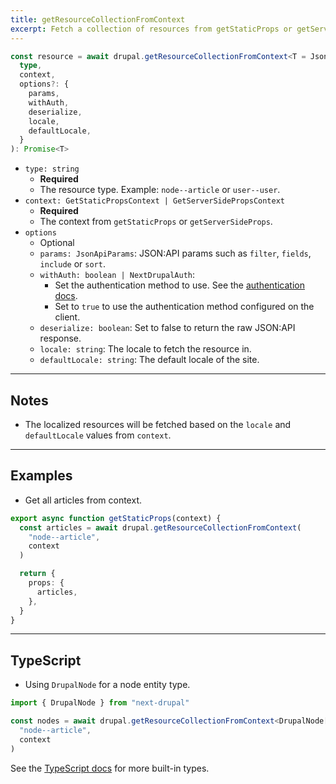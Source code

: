 ```yaml
---
title: getResourceCollectionFromContext
excerpt: Fetch a collection of resources from getStaticProps or getServerSideProps context.
---
```


```ts
const resource = await drupal.getResourceCollectionFromContext<T = JsonApiResource[]>(
  type,
  context,
  options?: {
    params,
    withAuth,
    deserialize,
    locale,
    defaultLocale,
  }
): Promise<T>
```

- `type: string`
  - **Required**
  - The resource type. Example: `node--article` or `user--user`.
- `context: GetStaticPropsContext | GetServerSidePropsContext`
  - **Required**
  - The context from `getStaticProps` or `getServerSideProps`.
- `options`
  - Optional
  - `params: JsonApiParams`: JSON:API params such as `filter`, `fields`, `include` or `sort`.
  - `withAuth: boolean | NextDrupalAuth`:
    - Set the authentication method to use. See the [authentication docs](/docs/authentication).
    - Set to `true` to use the authentication method configured on the client.
  - `deserialize: boolean`: Set to false to return the raw JSON:API response.
  - `locale: string`: The locale to fetch the resource in.
  - `defaultLocale: string`: The default locale of the site.

---

## Notes

- The localized resources will be fetched based on the `locale` and `defaultLocale` values from `context`.

---

## Examples

- Get all articles from context.

```ts title=pages/[[...slug]].tsx
export async function getStaticProps(context) {
  const articles = await drupal.getResourceCollectionFromContext(
    "node--article",
    context
  )

  return {
    props: {
      articles,
    },
  }
}
```

---

## TypeScript

- Using `DrupalNode` for a node entity type.

```ts
import { DrupalNode } from "next-drupal"

const nodes = await drupal.getResourceCollectionFromContext<DrupalNode[]>(
  "node--article",
  context
)
```

See the [TypeScript docs](/docs/typescript) for more built-in types.
